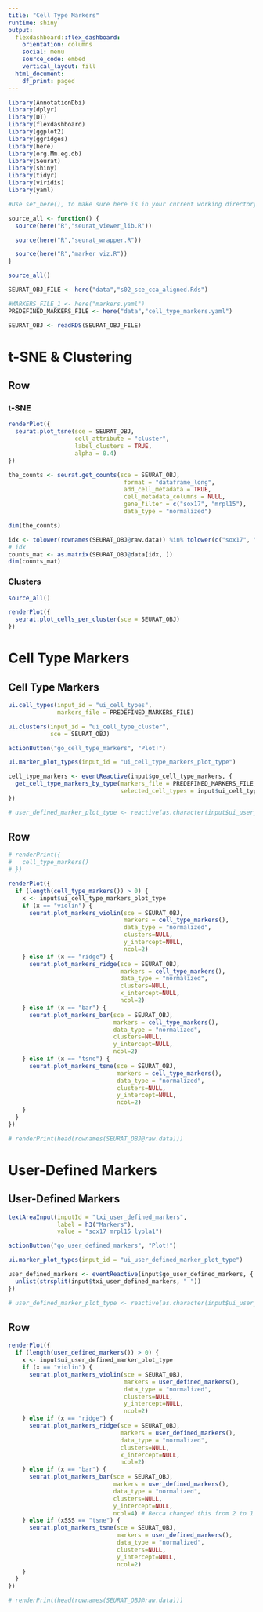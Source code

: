 ---
title: "Cell Type Markers"
runtime: shiny
output:
  flexdashboard::flex_dashboard:
    orientation: columns
    social: menu
    source_code: embed
    vertical_layout: fill
  html_document:
    df_print: paged
---

```{r setup, include=FALSE}
library(AnnotationDbi)
library(dplyr)
library(DT)
library(flexdashboard)
library(ggplot2)
library(ggridges)
library(here)
library(org.Mm.eg.db)
library(Seurat)
library(shiny)
library(tidyr)
library(viridis)
library(yaml)

#Use set_here(), to make sure here is in your current working directory

source_all <- function() {
  source(here("R","seurat_viewer_lib.R"))

  source(here("R","seurat_wrapper.R"))

  source(here("R","marker_viz.R"))
}

source_all()
```

```{r global_vars, include=FALSE}
SEURAT_OBJ_FILE <- here("data","s02_sce_cca_aligned.Rds")

#MARKERS_FILE_1 <- here("markers.yaml")
PREDEFINED_MARKERS_FILE <- here("data","cell_type_markers.yaml")
```

```{r include=FALSE}
SEURAT_OBJ <- readRDS(SEURAT_OBJ_FILE)
```

t-SNE & Clustering {data-orientation=rows}
=====================================

Row {.tabset .tabset-fade}
-------------------------------------

### t-SNE

```{r}
renderPlot({
  seurat.plot_tsne(sce = SEURAT_OBJ, 
                   cell_attribute = "cluster", 
                   label_clusters = TRUE, 
                   alpha = 0.4)
})
```

```{r}
the_counts <- seurat.get_counts(sce = SEURAT_OBJ, 
                                 format = "dataframe_long", 
                                 add_cell_metadata = TRUE, 
                                 cell_metadata_columns = NULL, 
                                 gene_filter = c("sox17", "mrpl15"), 
                                 data_type = "normalized")

dim(the_counts)

idx <- tolower(rownames(SEURAT_OBJ@raw.data)) %in% tolower(c("sox17", "mrpl15"))
# idx
counts_mat <- as.matrix(SEURAT_OBJ@data[idx, ])
dim(counts_mat)
```

### Clusters

```{r}
source_all()

renderPlot({
  seurat.plot_cells_per_cluster(sce = SEURAT_OBJ)
})
```

Cell Type Markers {data-orientation=rows}
=====================================

Cell Type Markers {.sidebar}
-----------------------------------------------------------------------

```{r}
ui.cell_types(input_id = "ui_cell_types", 
              markers_file = PREDEFINED_MARKERS_FILE)

ui.clusters(input_id = "ui_cell_type_cluster", 
            sce = SEURAT_OBJ)

actionButton("go_cell_type_markers", "Plot!")

ui.marker_plot_types(input_id = "ui_cell_type_markers_plot_type")

cell_type_markers <- eventReactive(input$go_cell_type_markers, {
  get_cell_type_markers_by_type(markers_file = PREDEFINED_MARKERS_FILE,
                                selected_cell_types = input$ui_cell_types)
})

# user_defined_marker_plot_type <- reactive(as.character(input$ui_user_defined_marker_plot_type))
```

Row
-------------------------------------

```{r}
# renderPrint({
#   cell_type_markers()
# })

renderPlot({
  if (length(cell_type_markers()) > 0) {
    x <- input$ui_cell_type_markers_plot_type
    if (x == "violin") {
      seurat.plot_markers_violin(sce = SEURAT_OBJ,
                                 markers = cell_type_markers(),
                                 data_type = "normalized",
                                 clusters=NULL,
                                 y_intercept=NULL,
                                 ncol=2)
    } else if (x == "ridge") {
      seurat.plot_markers_ridge(sce = SEURAT_OBJ,
                                markers = cell_type_markers(),
                                data_type = "normalized",
                                clusters=NULL,
                                x_intercept=NULL,
                                ncol=2)
    } else if (x == "bar") {
      seurat.plot_markers_bar(sce = SEURAT_OBJ,
                              markers = cell_type_markers(),
                              data_type = "normalized",
                              clusters=NULL,
                              y_intercept=NULL,
                              ncol=2)
    } else if (x == "tsne") {
      seurat.plot_markers_tsne(sce = SEURAT_OBJ,
                               markers = cell_type_markers(),
                               data_type = "normalized",
                               clusters=NULL,
                               y_intercept=NULL,
                               ncol=2)
    }
  }
})

# renderPrint(head(rownames(SEURAT_OBJ@raw.data)))
```

User-Defined Markers {data-orientation=rows}
=====================================

User-Defined Markers {.sidebar}
-----------------------------------------------------------------------

```{r}

textAreaInput(inputId = "txi_user_defined_markers",
              label = h3("Markers"), 
              value = "sox17 mrpl15 lypla1")

actionButton("go_user_defined_markers", "Plot!")

ui.marker_plot_types(input_id = "ui_user_defined_marker_plot_type")

user_defined_markers <- eventReactive(input$go_user_defined_markers, {
  unlist(strsplit(input$txi_user_defined_markers, " "))
})

# user_defined_marker_plot_type <- reactive(as.character(input$ui_user_defined_marker_plot_type))
```

Row
-------------------------------------

```{r}
renderPlot({
  if (length(user_defined_markers()) > 0) {
    x <- input$ui_user_defined_marker_plot_type
    if (x == "violin") {
      seurat.plot_markers_violin(sce = SEURAT_OBJ, 
                                 markers = user_defined_markers(),  
                                 data_type = "normalized",
                                 clusters=NULL,
                                 y_intercept=NULL, 
                                 ncol=2) 
    } else if (x == "ridge") {
      seurat.plot_markers_ridge(sce = SEURAT_OBJ, 
                                markers = user_defined_markers(), 
                                data_type = "normalized",
                                clusters=NULL,
                                x_intercept=NULL, 
                                ncol=2) 
    } else if (x == "bar") {
      seurat.plot_markers_bar(sce = SEURAT_OBJ, 
                              markers = user_defined_markers(), 
                              data_type = "normalized",
                              clusters=NULL,
                              y_intercept=NULL, 
                              ncol=4) # Becca changed this from 2 to 1
    } else if (xSSS == "tsne") {
      seurat.plot_markers_tsne(sce = SEURAT_OBJ, 
                               markers = user_defined_markers(), 
                               data_type = "normalized",
                               clusters=NULL,
                               y_intercept=NULL, 
                               ncol=2) 
    }
  }
})

# renderPrint(head(rownames(SEURAT_OBJ@raw.data)))
```

